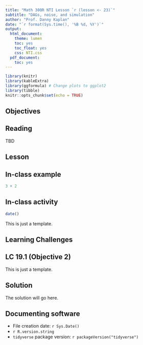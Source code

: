 ```yaml
---
title: "Math 300R NTI Lesson `r (lesson <- 23)`"
subtitle: "DAGs, noise, and simulation"
author: "Prof. Danny Kaplan"
date: "`r format(Sys.time(), '%B %d, %Y')`"
output:
  html_document:
    theme: lumen
    toc: yes
    toc_float: yes
    css: NTI.css
  pdf_document:
    toc: yes
---
```



```r
library(knitr)
library(kableExtra)
library(ggformula) # Change plots to ggplot2
library(tibble)
knitr::opts_chunk$set(echo = TRUE)
```

## Objectives



## Reading

TBD


## Lesson

:::: {.callout-note icon=false}
## In-class example

```r
3 + 2
```
::::


:::: {.callout-important icon=false}
## In-class activity

```r
date()
```
::::

This is just a template.

## Learning Challenges

:::: {.callout-note icon=false}
## LC 19.1 (Objective 2)

This is just a template.

::: {.callout-tip}
## Solution


The solution will go here.
:::
::::

## Documenting software

  * File creation date: `r Sys.Date()`
  * `r R.version.string`
  * `tidyverse` package version: `r packageVersion("tidyverse")`


